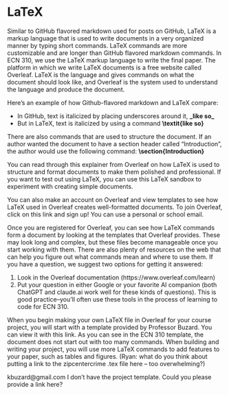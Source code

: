 # LaTeX {#latex-section}

Similar to GitHub flavored markdown used for posts on GitHub, LaTeX is a markup language that is used to write documents in a very organized manner by typing short commands. LaTeX commands are more customizable and are longer than GitHub flavored markdown commands. In ECN 310, we use the LaTeX markup language to write the final paper. The platform in which we write LaTeX documents is a free website called Overleaf. LaTeX is the language and gives commands on what the document should look like,  and Overleaf is the system used to understand the language and produce the document.

Here’s an example of how Github-flavored markdown and LaTeX compare: 

- In GitHub, text is italicized by placing underscores around it, **\_like so\_**
- But in LaTeX, text is italicized by using a command **\\textit\{like so\}**

There are also commands that are used to structure the document. If an author wanted the document to have a section header called “Introduction”, the author would use the following command: **\\section\{Introduction\}**

You can read through this explainer from Overleaf on how LaTeX is used to structure and format documents to make them polished and professional. If you want to test out using LaTeX, you can use this LaTeX sandbox to experiment with creating simple documents.

You can also make an account on Overleaf and view templates to see how LaTeX used in Overleaf creates well-formatted documents. To join Overleaf, click on this link and sign up! You can use a personal or school email.

Once you are registered for Overleaf, you can see how LaTeX commands form a document by looking at the templates that Overleaf provides. These may look long and complex, but these files become manageable once you start working with them. There are also plenty of resources on the web that can help you figure out what commands mean and where to use them. If you have a question, we suggest two options for getting it answered:

1. Look in the Overleaf documentation (https://www.overleaf.com/learn)
2. Put your question in either Google or your favorite AI companion (both ChatGPT and claude.ai work well for these kinds of questions). This is good practice–you’ll often use these tools in the process of learning to code for ECN 310.

When you begin making your own LaTeX file in Overleaf for your course project, you will start with a template provided by Professor Buzard. You can view it with this link. As you can see in the ECN 310 template, the document does not start out with too many commands. When building and writing your project, you will use more LaTeX commands to add features to your paper, such as tables and figures. (Ryan: what do you think about putting a link to the zipcentercrime .tex file here – too overwhelming?)





kbuzard@gmail.com I don’t have the project template. Could you please provide a link here?